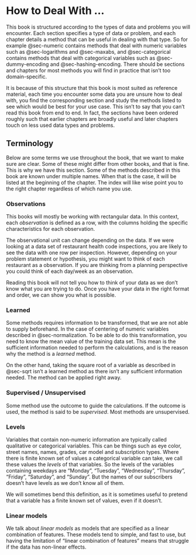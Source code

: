# How to Deal With ... {.unnumbered}

This book is structured according to the types of data and problems you will encounter. Each section specifies a type of data or problem, and each chapter details a method that can be useful in dealing with that type. So for example @sec-numeric contains methods that deal with numeric variables such as @sec-logarithms and @sec-maxabs, and @sec-categorical contains methods that deal with categorical variables such as @sec-dummy-encoding and @sec-hashing-encoding. There should be sections and chapters for most methods you will find in practice that isn't too domain-specific.

It is because of this structure that this book is most suited as reference material, each time you encounter some data you are unsure how to deal with, you find the corresponding section and study the methods listed to see which would be best for your use case. This isn't to say that you can't read this book from end to end. In fact, the sections have been ordered roughly such that earlier chapters are broadly useful and later chapters touch on less used data types and problems.

## Terminology {#sec-terminology}

Below are some terms we use throughout the book, that we want to make sure are clear. Some of these might differ from other books, and that is fine. This is why we have this section. Some of the methods described in this book are known under multiple names. When that is the case, it will be listed at the beginning of the chapter. The index will like wise point you to the right chapter regardless of which name you use.

### Observations

This books will mostly be working with rectangular data. In this context, each *observation* is defined as a row, with the columns holding the specific characteristics for each observation.

The observational unit can change depending on the data. If we were looking at a data set of restaurant health code inspections, you are likely to see the data with one row per inspection. However, depending on your problem statement or hypothesis, you might want to think of each restaurant as a observation. If you are thinking from a planning perspective you could think of each day/week as an observation.

Reading this book will not tell you how to think of your data as we don't know what you are trying to do. Once you have your data in the right format and order, we can show you what is possible.

### Learned

Some methods requires information to be transformed, that we are not able to supply beforehand. In the case of centering of numeric variables described in @sec-normalization. To be able to do this transformation, you need to know the mean value of the training data set. This mean is the sufficient information needed to perform the calculations, and is the reason why the method is a *learned* method.

On the other hand, taking the square root of a variable as described in @sec-sqrt isn't a learned method as there isn't any sufficient information needed. The method can be applied right away.

### Supervised / Unsupervised

Some method use the outcome to guide the calculations. If the outcome is used, the method is said to be *supervised*. Most methods are unsupervised.

### Levels

Variables that contain non-numeric information are typically called qualitative or categorical variables. This can be things such as eye color, street names, names, grades, car model and subscription types. Where there is finite known set of values a categorical variable can take, we call these values the *levels* of that variables. So the levels of the variables containing weekdays are "Monday", "Tuesday", "Wednesday", "Thursday", "Friday", "Saturday", and "Sunday". But the names of our subscribers doesn't have levels as we don't know all of them.

We will sometimes bend this definition, as it is sometimes useful to pretend that a variable has a finite known set of values, even if it doesn't.

### Linear models

We talk about *linear models* as models that are specified as a linear combination of features. These models tend to simple, and fast to use, but having the limitation of "linear combination of features" means that struggle if the data has non-linear effects.
